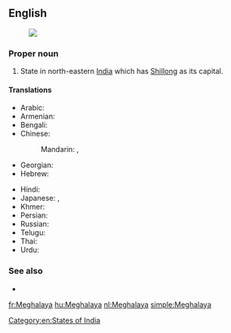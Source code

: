 ==English==
{{wikipedia}}
[[Image:Meghalaya in India (disputed hatched).svg|thumb|]]
===Proper noun===
{{en-proper noun}}

# State in north-eastern [[India]] which has [[Shillong]] as its capital.

====Translations====
{{trans-top|state}}
* Arabic: {{t-|ar|ميغالايا|f|tr=mighalaaya}}
* Armenian: {{t-|hy|Մեգհալայա|tr=Meghalaya}}
* Bengali: {{t-|bn|মেঘালয়|sc=Beng}}
* Chinese:
*: Mandarin: {{t|cmn|梅加拉亞邦|sc=Hani}},  {{t|cmn|梅加拉亚邦|tr=Méijiālāyà-bāng|sc=Hani}}
* Georgian: {{t-|ka|მეგჰალაია|sc=Geor}}
* Hebrew: {{t-|he|מגהלאיה}}
{{trans-mid}}
* Hindi: {{t+|hi|मेघालय|tr=mēghālaya}}
* Japanese: {{t-|ja|メーガーラヤ州|tr=Mēgāraya-shū}},  {{t-|ja|メーガーラヤ|tr=Mēgāraya}}
* Khmer: {{t-|km|មេឃាល័យ|sc=Khmr}}
* Persian: {{t-|fa|مگالایا}}
* Russian: {{t-|ru|Мегхалая|tr=Megxalája}}
* Telugu: {{t+|te|మేఘాలయ}}
* Thai: {{t-|th|รัฐเมฆาลัย|tr=rát may-kaa-lai}}
* Urdu: {{t-|ur|میگھالیہ}}
{{trans-bottom}}

===See also===
* {{list|en|states of India}}

[[Category:en:States of India]]

[[fr:Meghalaya]]
[[hu:Meghalaya]]
[[nl:Meghalaya]]
[[simple:Meghalaya]]